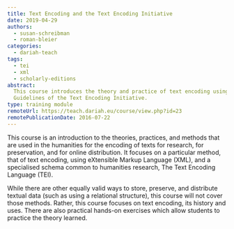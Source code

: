 ```yaml
---
title: Text Encoding and the Text Encoding Initiative
date: 2019-04-29
authors:
  - susan-schreibman
  - roman-bleier
categories:
  - dariah-teach
tags:
  - tei
  - xml
  - scholarly-editions
abstract:
  This course introduces the theory and practice of text encoding using the
  Guidelines of the Text Encoding Initiative.
type: training module
remoteUrl: https://teach.dariah.eu/course/view.php?id=23
remotePublicationDate: 2016-07-22
---
```


This course is an introduction to the theories, practices, and methods that are
used in the humanities for the encoding of texts for research, for preservation,
and for online distribution. It focuses on a particular method, that of text
encoding, using eXtensible Markup Language (XML), and a specialised schema
common to humanities research, The Text Encoding Language (TEI).

While there are other equally valid ways to store, preserve, and distribute
textual data (such as using a relational structure), this course will not cover
those methods. Rather, this course focuses on text encoding, its history and
uses. There are also practical hands-on exercises which allow students to
practice the theory learned.

<CTA
  title="Interested in learning more?"
  subtitle="Check out Text Encoding and the Text Encoding Initiative on #dariahTeach"
  url="https://teach.dariah.eu/course/view.php?id=23"
/>
